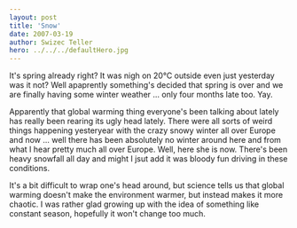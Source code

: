 ```yaml
---
layout: post
title: 'Snow'
date: 2007-03-19
author: Swizec Teller
hero: ../../../defaultHero.jpg
---
```

It's spring already right? It was nigh on 20°C outside even just yesterday was it not? Well apaprently something's decided that spring is over and we are finally having some winter weather ... only four months late too. Yay.

Apparently that global warming thing everyone's been talking about lately has really been rearing its ugly head lately. There were all sorts of weird things happening yesteryear with the crazy snowy winter all over Europe and now ... well there has been absolutely no winter around here and from what I hear pretty much all over Europe. Well, here she is now. There's been heavy snowfall all day and might I jsut add it was bloody fun driving in these conditions.

It's a bit difficult to wrap one's head around, but science tells us that global warming doesn't make the environment warmer, but instead makes it more chaotic. I was rather glad growing up with the idea of something like constant season, hopefully it won't change too much.
